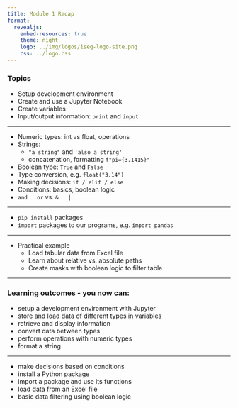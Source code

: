 ```yaml
---
title: Module 1 Recap
format:
  revealjs:
    embed-resources: true  
    theme: night
    logo: ../img/logos/iseg-logo-site.png
    css: ../logo.css
---
```


### Topics

- Setup development environment
- Create and use a Jupyter Notebook
- Create variables
- Input/output information: ``print`` and ``input``

---

- Numeric types: int vs float, operations
- Strings:
  - `"a string"` and ``'also a string'``
  - concatenation, formatting `f"pi={3.1415}"`
- Boolean type: ``True`` and ``False``
- Type conversion, e.g. ``float("3.14")``
- Making decisions: ``if / elif / else``
- Conditions: basics, boolean logic
- ``and   or`` vs. ``&   |``

---

- ``pip install`` packages
- ``import`` packages to our programs, e.g. ``import pandas``

---

- Practical example
  - Load tabular data from Excel file
  - Learn about relative vs. absolute paths
  - Create masks with boolean logic to filter table


---

### Learning outcomes - you now can:

- setup a development environment with Jupyter
- store and load data of different types in variables
- retrieve and display information
- convert data between types
- perform operations with numeric types
- format a string

---

- make decisions based on conditions
- install a Python package
- import a package and use its functions
- load data from an Excel file
- basic data filtering using boolean logic
